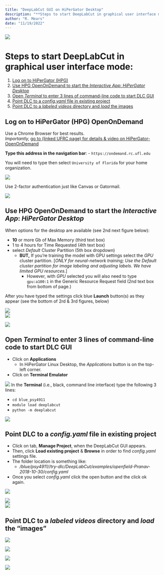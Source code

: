 ```yaml
---
title: "DeepLabCut GUI on HiPerGator Desktop"
description: "**Steps to start DeepLabCut in graphical user interface mode**: </br>1. Log on to HiPerGator (HPG) </br> 2. Use HPG OpenOnDemand to start the *Interactive App*: *HiPerGator Desktop* </br> 3. Open *Terminal* to enter 3 lines of command-line code to start DLC GUI </br> 4. Point DLC to a *config.yaml* file in existing project </br> 5. Point DLC to a *labeled videos* directory and *load* the images"
author: "R. Mears"
date: "11/19/2022"
---
```


![](HPG_Desktop_2DLC/dlc-gui.png)

# Steps to start DeepLabCut in graphical user interface mode:

1. [Log on to HiPerGator (HPG)](#log-on-to-hipergator-hpg)
2. [Use HPG OpenOnDemand to start the *Interactive App*: *HiPerGator Desktop*](#use-hpg-openondemand-to-start-the-interactive-app-hipergator-desktop)   
3. [Open *Terminal* to enter 3 lines of command-line code to start DLC GUI](#open-terminal-to-enter-3-lines-of-command-line-code-to-start-dlc-gui)  
4. [Point DLC to a *config.yaml* file in existing project](#point-dlc-to-a-config.yaml-file-in-existing-project)  
5. [Point DLC to a *labeled videos* directory and *load* the images](#point-dlc-to-a-labeled-videos-directory-and-load-the-images)   


## Log on to HiPerGator (HPG) OpenOnDemand

Use a Chrome Browser for best results.  
*Importantly,* [go to (linked UFRC page) for details & video on HiPerGator-OpenOnDemand](https://help.rc.ufl.edu/doc/Open_OnDemand)

**Type this address in the navigation bar**:
- `https://ondemand.rc.ufl.edu`



You will need to type then select `University of Florida` for your home organization.

![](HPG_Desktop_2DLC/incommon.png)

Use 2-factor authentication just like Canvas or Gatormail.

![](HPG_Desktop_2DLC/hpg2-factor.png)



## Use HPG OpenOnDemand to start the *Interactive App*: *HiPerGator Desktop* 

When options for the desktop are available (see 2nd next figure below):  

- **10** or more Gb of Max Memory (third text box)  
- 1 to 4 hours for Time Requested (4th text box)  
- select *Default* Cluster Partition (5th box dropdown)  
   - **BUT,** If you're training the model with GPU settings select the *GPU* cluster partition. [*ONLY for neural-network training; Use the Default cluster partition for image labeling and adjusting labels. We have limited GPU resources.*]   
      - However, with *GPU* selected you will also need to type `gpu:a100:1` in the Generic Resource Request field (2nd text box from bottom of page.)  

After you have typed the settings click blue **Launch** button(s) as they appear (see the bottom of 2rd & 3rd figures, below)

![](HPG_Desktop_2DLC/2-inertactApps.png)  
![](HPG_Desktop_2DLC/3-hpg-desktop-settings.png)  

![](HPG_Desktop_2DLC/4-hpg-desktop-open.png)  

 


## Open *Terminal* to enter 3 lines of command-line code to start DLC GUI 

- Click on **Applications**
   - In HiPerGator Linux Desktop, the *Applications* button is on the top-left corner.
- Click on **Terminal Emulator** 

![](HPG_Desktop_2DLC/5-hpg-desktop-terminal.png) 
In the **Terminal** (i.e., black, command line interface) type the following 3 lines:

- `cd blue_psy4911`
- `module load deeplabcut`
- `python -m deeplabcut`

![](HPG_Desktop_2DLC/6-cmd-3lines.png)  


## Point DLC to a *config.yaml* file in existing project 

- Click on tab, **Manage Project**, when the DeepLabCut GUI appears.
- Then, click **Load existing project** & **Browse** in order to find *config.yaml* settings file. 
- The folder location is something like:
   - */blue/psy4911/<yourname>/try-dlc/DeepLabCut/examples/openfield-Pranav-2018-10-30/config.yaml*  
- Once you select *config.yaml*  click the open button and the click ok again.

![](HPG_Desktop_2DLC/7-manage-proj.png)  

![](HPG_Desktop_2DLC/8-load-existing-browse-to-config-file.png)   
![](HPG_Desktop_2DLC/9-config-ok-2x.png) 

## Point DLC to a *labeled videos* directory and *load* the "images"

![](HPG_Desktop_2DLC/10-label-data.png)

![](HPG_Desktop_2DLC/11-label-data-select-config.png)

![](HPG_Desktop_2DLC/12-label-data-load-frames.png)


![](HPG_Desktop_2DLC/13-label-data-next.png)






